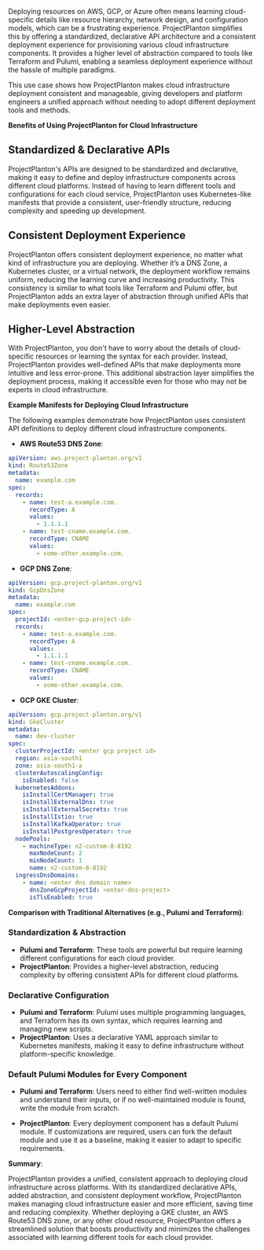 Deploying resources on AWS, GCP, or Azure often means learning cloud-specific details like resource hierarchy, network design, and configuration models, which can be a frustrating experience. ProjectPlanton simplifies this by offering a standardized, declarative API architecture and a consistent deployment experience for provisioning various cloud infrastructure components. It provides a higher level of abstraction compared to tools like Terraform and Pulumi, enabling a seamless deployment experience without the hassle of multiple paradigms.

This use case shows how ProjectPlanton makes cloud infrastructure deployment consistent and manageable, giving developers and platform engineers a unified approach without needing to adopt different deployment tools and methods.

**Benefits of Using ProjectPlanton for Cloud Infrastructure**

## Standardized & Declarative APIs

ProjectPlanton's APIs are designed to be standardized and declarative, making it easy to define and deploy infrastructure components across different cloud platforms. Instead of having to learn different tools and configurations for each cloud service, ProjectPlanton uses Kubernetes-like manifests that provide a consistent, user-friendly structure, reducing complexity and speeding up development.

## Consistent Deployment Experience

ProjectPlanton offers consistent deployment experience, no matter what kind of infrastructure you are deploying. Whether it’s a DNS Zone, a Kubernetes cluster, or a virtual network, the deployment workflow remains uniform, reducing the learning curve and increasing productivity. This consistency is similar to what tools like Terraform and Pulumi offer, but ProjectPlanton adds an extra layer of abstraction through unified APIs that make deployments even easier.

## Higher-Level Abstraction

With ProjectPlanton, you don't have to worry about the details of cloud-specific resources or learning the syntax for each provider. Instead, ProjectPlanton provides well-defined APIs that make deployments more intuitive and less error-prone. This additional abstraction layer simplifies the deployment process, making it accessible even for those who may not be experts in cloud infrastructure.

**Example Manifests for Deploying Cloud Infrastructure**

The following examples demonstrate how ProjectPlanton uses consistent API definitions to deploy different cloud infrastructure components.

- **AWS Route53 DNS Zone**:

```yaml
apiVersion: aws.project-planton.org/v1
kind: Route53Zone
metadata:
  name: example.com
spec:
  records:
    - name: test-a.example.com.
      recordType: A
      values:
        - 1.1.1.1
    - name: test-cname.example.com.
      recordType: CNAME
      values:
        - some-other.example.com.
  ```

- **GCP DNS Zone**:

```yaml
apiVersion: gcp.project-planton.org/v1
kind: GcpDnsZone
metadata:
  name: example.com
spec:
  projectId: <enter-gcp-project-id>
  records:
    - name: test-a.example.com.
      recordType: A
      values:
        - 1.1.1.1
    - name: test-cname.example.com.
      recordType: CNAME
      values:
        - some-other.example.com.
  ```

- **GCP GKE Cluster**:

```yaml
apiVersion: gcp.project-planton.org/v1
kind: GkeCluster
metadata:
  name: dev-cluster
spec:
  clusterProjectId: <enter gcp project id>
  region: asia-south1
  zone: asia-south1-a
  clusterAutoscalingConfig:
    isEnabled: false
  kubernetesAddons:
    isInstallCertManager: true
    isInstallExternalDns: true
    isInstallExternalSecrets: true
    isInstallIstio: true
    isInstallKafkaOperator: true
    isInstallPostgresOperator: true
  nodePools:
    - machineType: n2-custom-8-8192
      maxNodeCount: 2
      minNodeCount: 1
      name: n2-custom-8-8192
  ingressDnsDomains:
    - name: <enter dns domain name>
      dnsZoneGcpProjectId: <enter-dns-project>
      isTlsEnabled: true
  ```

**Comparison with Traditional Alternatives (e.g., Pulumi and Terraform)**:

### Standardization & Abstraction

- **Pulumi and Terraform**: These tools are powerful but require learning different configurations for each cloud provider.
- **ProjectPlanton**: Provides a higher-level abstraction, reducing complexity by offering consistent APIs for different cloud platforms.

### Declarative Configuration

- **Pulumi and Terraform**: Pulumi uses multiple programming languages, and Terraform has its own syntax, which requires learning and managing new scripts.
- **ProjectPlanton**: Uses a declarative YAML approach similar to Kubernetes manifests, making it easy to define infrastructure without platform-specific knowledge.

### Default Pulumi Modules for Every Component

- **Pulumi and Terraform**: Users need to either find well-written modules and understand their inputs, or if no well-maintained module is found, write the module from scratch.

- **ProjectPlanton**: Every deployment component has a default Pulumi module. If customizations are required, users can fork the default module and use it as a baseline, making it easier to adapt to specific requirements.

**Summary**:

ProjectPlanton provides a unified, consistent approach to deploying cloud infrastructure across platforms. With its standardized declarative APIs, added abstraction, and consistent deployment workflow, ProjectPlanton makes managing cloud infrastructure easier and more efficient, saving time and reducing complexity. Whether deploying a GKE cluster, an AWS Route53 DNS zone, or any other cloud resource, ProjectPlanton offers a streamlined solution that boosts productivity and minimizes the challenges associated with learning different tools for each cloud provider.
